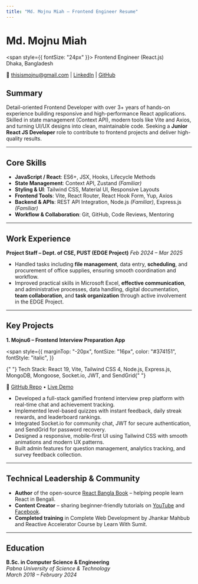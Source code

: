 ```yaml
---
title: "Md. Mojnu Miah – Frontend Engineer Resume"
---
```


# **Md. Mojnu Miah**

<span style={{ fontSize: "24px" }}>
  Frontend Engineer (React.js) <br />
  <span>Dhaka, Bangladesh</span>
</span>

📧 [thisismojnu@gmail.com](mailto:thisismojnu@gmail.com) | [LinkedIn](https://linkedin.com/in/mojnu0/) | [GitHub](https://github.com/codedbyMojnu)

## **Summary**

Detail-oriented Frontend Developer with over 3+ years of hands-on experience building responsive and high-performance React applications. Skilled in state management (Context API), modern tools like Vite and Axios, and turning UI/UX designs into clean, maintainable code. Seeking a **Junior React JS Developer** role to contribute to frontend projects and deliver high-quality results.

---

## **Core Skills**

- **JavaScript / React**: ES6+, JSX, Hooks, Lifecycle Methods
- **State Management**: Context API, Zustand _(Familiar)_
- **Styling & UI**: Tailwind CSS, Material UI, Responsive Layouts
- **Frontend Tools**: Vite, React Router, React Hook Form, Yup, Axios
- **Backend & APIs**: REST API Integration, Node.js _(Familiar)_, Express.js _(Familiar)_
- **Workflow & Collaboration**: Git, GitHub, Code Reviews, Mentoring

---

## **Work Experience**

**Project Staff – Dept. of CSE, PUST (EDGE Project)**
_Feb 2024 – Mar 2025_

- Handled tasks including **file management**, data entry, **scheduling**, and procurement of office supplies, ensuring smooth coordination and workflow.
- Improved practical skills in Microsoft Excel, **effective communication**, and administrative processes, data handling, digital documentation, **team collaboration**, and **task organization** through active involvement in the EDGE Project.

---

## **Key Projects**

**1. Mojnu6 – Frontend Interview Preparation App**

<span
  style={{
    marginTop: "-20px",
    fontSize: "16px",
    color: "#374151",
    fontStyle: "italic",
  }}
>
  {" "}
  Tech Stack: React 19, Vite, Tailwind CSS 4, Node.js, Express.js, MongoDB, Mongoose,
  Socket.io, JWT, and SendGrid{" "}
</span>

🔗 [GitHub Repo](https://github.com/codedbyMojnu/mojnu6) • [Live Demo](https://mojnu6.vercel.app)

- Developed a full-stack gamified frontend interview prep platform with real-time chat and achievement tracking.
- Implemented level-based quizzes with instant feedback, daily streak rewards, and leaderboard rankings.
- Integrated Socket.io for community chat, JWT for secure authentication, and SendGrid for password recovery.
- Designed a responsive, mobile-first UI using Tailwind CSS with smooth animations and modern UX patterns.
- Built admin features for question management, analytics tracking, and survey feedback collection.

---

## **Technical Leadership & Community**

- **Author** of the open-source [React Bangla Book](https://react-bangla.vercel.app) – helping people learn React in Bengali.
- **Content Creator** – sharing beginner-friendly tutorials on [YouTube](https://www.youtube.com/@md.mojnumiah) and [Facebook](https://web.facebook.com/Mojnu0/).
- **Completed training** in Complete Web Development by Jhankar Mahbub and Reactive Accelerator Course by Learn With Sumit.

---

## **Education**

**B.Sc. in Computer Science & Engineering**  
_Pabna University of Science & Technology_  
_March 2018 – February 2024_

